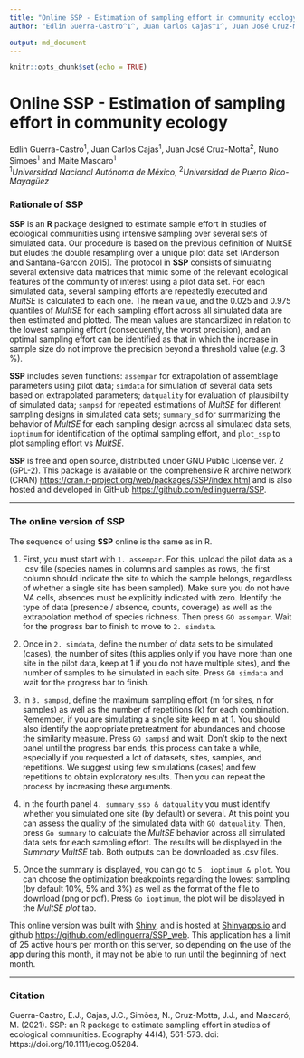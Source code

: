 ```yaml
---
title: "Online SSP - Estimation of sampling effort in community ecology"
author: "Edlin Guerra-Castro^1^, Juan Carlos Cajas^1^, Juan José Cruz-Motta^2^, Nuno Simoes^1^ and Maite Mascaro^1^."

output: md_document
---
```


```r
knitr::opts_chunk$set(echo = TRUE)
```
# Online SSP - Estimation of sampling effort in community ecology  
Edlin Guerra-Castro^1^, Juan Carlos Cajas^1^, Juan José Cruz-Motta^2^, Nuno Simoes^1^ and Maite Mascaro^1^  
^1^*Universidad Nacional Autónoma de México*, ^2^*Universidad de Puerto Rico-Mayagüez*  

###  Rationale of **SSP**  

**SSP** is an **R** package designed to estimate sample effort in studies of ecological communities using intensive sampling over several sets of simulated data. Our procedure is based on the previous definition of MultSE but eludes the double resampling over a unique pilot data set (Anderson and Santana-Garcon 2015). 
The protocol in **SSP** consists of simulating several extensive data matrices that mimic some of the relevant ecological features of the community of interest using a pilot data set. For each simulated data, several sampling efforts are repeatedly executed and *MultSE* is calculated to each one. The mean value, and the 0.025 and 0.975 quantiles of *MultSE* for each sampling effort across all simulated data are then estimated and plotted. The mean values are standardized in relation to the lowest sampling effort (consequently, the worst precision), and an optimal sampling effort can be identified as that in which the increase in sample size do not improve the precision beyond a threshold value (*e.g.* 3 %).

**SSP** includes seven functions: `assempar` for extrapolation of assemblage parameters using pilot data; `simdata` for simulation of several data sets based on extrapolated parameters; `datquality` for evaluation of plausibility of simulated data; `sampsd` for repeated estimations of *MultSE* for different sampling designs in simulated data sets; `summary_sd` for summarizing the behavior of *MultSE* for each sampling design across all simulated data sets, `ioptimum` for identification of the optimal sampling effort, and  `plot_ssp` to plot sampling effort vs *MultSE*.

**SSP** is free and open source, distributed under GNU Public
License ver. 2 (GPL-2). This package is available on the comprehensive R archive network (CRAN) <https://cran.r-project.org/web/packages/SSP/index.html> and is also hosted and developed in GitHub <https://github.com/edlinguerra/SSP>.

------------------------------------------------------------------

### The online version of **SSP**

The sequence of using **SSP** online is the same as in R. 

1. First, you must start with `1. assempar`. For this, upload the pilot data as a .csv file (species names in columns and samples as rows, the first column should indicate the site to which the sample belongs, regardless of whether a single site has been sampled). Make sure you do not have *NA* cells, absences must be explicitly indicated with zero. Identify the type of data (presence / absence, counts, coverage) as well as the extrapolation method of species richness. Then press `GO assempar`. Wait for the progress bar to finish to move to `2. simdata`.

2. Once in `2. simdata`, define the number of data sets to be simulated (cases), the number of sites (this applies only if you have more than one site in the pilot data, keep at 1 if you do not have multiple sites), and the number of samples to be simulated in each site. Press `GO simdata` and wait for the progress bar to finish.

3. In `3. sampsd`, define the maximum sampling effort (m for sites, n for samples) as well as the number of repetitions (k) for each combination. Remember, if you are simulating a single site keep m at 1. You should also identify the appropriate pretreatment for abundances and choose the similarity measure. Press `GO sampsd` and wait. Don't skip to the next panel until the progress bar ends, this process can take a while, especially if you requested a lot of datasets, sites, samples, and repetitions. We suggest using few simulations (cases) and few repetitions to obtain exploratory results. Then you can repeat the process by increasing these arguments.

4. In the fourth panel `4. summary_ssp & datquality` you must identify whether you simulated one site (by default) or several. At this point you can assess the quality of the simulated data with `GO datquality`. Then, press `Go summary` to calculate the *MultSE* behavior across all simulated data sets for each sampling effort. The results will be displayed in the *Summary MultSE* tab. Both outputs can be downloaded as .csv files.

5. Once the summary is displayed, you can go to `5. ioptimum & plot`. You can choose the optimization breakpoints regarding the lowest sampling (by default 10%, 5% and 3%) as well as the format of the file to download (png or pdf). Press `Go ioptimum`, the plot will be displayed in the *MultSE plot* tab. 

This online version was built with [Shiny](https://shiny.rstudio.com/), and is hosted at [Shinyapps.io](https://https://www.shinyapps.io) and github <https://github.com/edlinguerra/SSP_web>. This application has a limit of 25 active hours per month on this server, so depending on the use of the app during this month, it may not be able to run until the beginning of next month.

------------------------------------------------------------------

### Citation

Guerra-Castro, E.J., Cajas, J.C., Simões, N., Cruz-Motta, J.J., and Mascaró, M. (2021). SSP: an R package to estimate sampling effort in studies of ecological communities. Ecography 44(4), 561-573. doi: https://doi.org/10.1111/ecog.05284.





